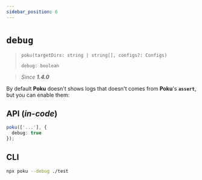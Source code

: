 ```yaml
---
sidebar_position: 6
---
```


# `debug`


> `poku(targetDirs: string | string[], configs?: Configs)`
>
> `debug: boolean`

> _Since **1.4.0**_

By default **Poku** doesn't shows logs that doesn't comes from **Poku**'s **`assert`**, but you can enable them:

## API (_in-code_)

```ts
poku(['...'], {
  debug: true
});
```

## CLI

```bash
npx poku --debug ./test
```
